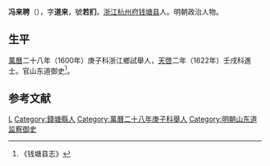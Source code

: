 '''冯来聘'''（{{bd|？||？||}}），字'''道来'''，號'''若扪'''，[[浙江|浙江]][[杭州府|杭州府]][[钱塘县|钱塘县]]人。明朝政治人物。

==生平==
[[萬曆|萬曆]]二十八年（1600年）庚子科浙江鄉試舉人，[[天啓|天啓]]二年（1622年）壬戌科進士。官山东道御史<ref>《钱塘县志》</ref>。

==参考文献==
{{reflist}}

{{天啓二年壬戌科殿試金榜}}

{{Authority control}}

{{DEFAULTSORT:}}
[[Category:冯姓|L]]
[[Category:錢塘縣人|Category:錢塘縣人]]
[[Category:萬曆二十八年庚子科舉人|Category:萬曆二十八年庚子科舉人]]
[[Category:明朝山东道监察御史|Category:明朝山东道监察御史]]


{{明朝官员小作品}}